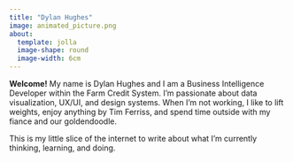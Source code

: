 ```yaml
---
title: "Dylan Hughes"
image: animated_picture.png
about:
  template: jolla
  image-shape: round
  image-width: 6cm
---
```


**Welcome!** My name is Dylan Hughes and I am a Business Intelligence Developer within the Farm Credit System. I'm passionate about data visualization, UX/UI, and design systems. When I'm not working, I like to lift weights, enjoy anything by Tim Ferriss, and spend time outside with my fiance and our goldendoodle.

This is my little slice of the internet to write about what I'm currently thinking, learning, and doing.
